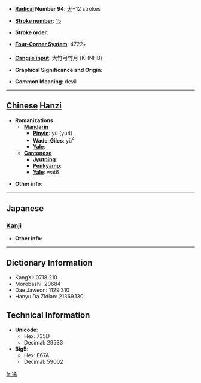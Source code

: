 * '''[[Wiktionary:Chinese radical index| Radical]] Number 94''': [[Wiktionary:Chinese radical index 犬|犬]]+12 strokes

* '''[[Wiktionary:Chinese total strokes index|Stroke number]]''': [[Wiktionary:Chinese total strokes index 15|15]]

* '''Stroke order''': 

* '''[[Wiktionary:Chinese four corner index|Four-Corner System]]''': 4722<sub>7</sub>

* '''[[Wiktionary:Chinese Cangjie index|Cangjie input]]''': 大竹弓竹月 (KHNHB)

* '''Graphical Significance and Origin''': 

* '''Common Meaning''': devil

----

== [[Chinese]] [[Hanzi]] ==

* '''Romanizations'''
** '''[[Mandarin]]'''
*** '''[[Pinyin]]''': yù (yu4)
*** '''[[Wade-Giles]]''': yü<sup>4</sup>
*** '''[[Yale]]''': 
** '''[[Cantonese]]'''
*** '''[[Jyutping]]''':
*** '''[[Penkyamp]]''': 
*** '''[[Yale]]''': wat6

* '''Other info''': 

----

==Japanese==
===[[Kanji]]===
{{kanji|on readings=[[きつ]] (kitsu), [[きち]] (kichi), [[いつ]] (itsu), [[いち]] (ichi)|kun readings=[[くるう]] (kuruu)}}

* '''Other info''':  

----

== Dictionary Information ==

* KangXi: 0718.210
* Morobashi: 20684
* Dae Jaweon: 1129.310
* Hanyu Da Zidian: 21369.130

== Technical Information ==

* '''Unicode''':
** Hex: 735D
** Decimal: 29533
* '''Big5''':
** Hex: E67A
** Decimal: 59002

[[fr:獝]]